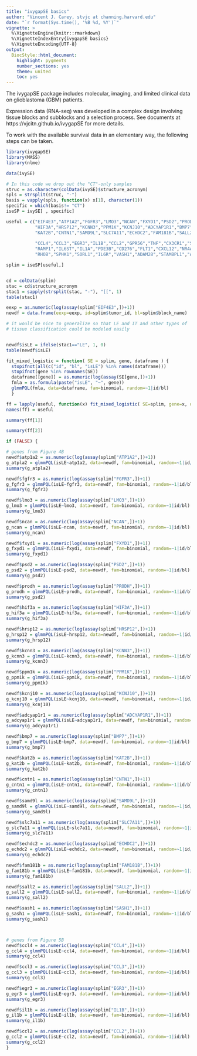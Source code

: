 ```yaml
---
title: "ivygapSE basics"
author: "Vincent J. Carey, stvjc at channing.harvard.edu"
date: "`r format(Sys.time(), '%B %d, %Y')`"
vignette: >
  %\VignetteEngine{knitr::rmarkdown}
  %\VignetteIndexEntry{ivygapSE basics}
  %\VignetteEncoding{UTF-8}
output:
  BiocStyle::html_document:
    highlight: pygments
    number_sections: yes
    theme: united
    toc: yes
---
```



The ivygapSE package includes molecular, imaging, and 
limited clinical data on glioblastoma (GBM) patients.

Expression data (RNA-seq) was developed in a complex design
involving tissue blocks and subblocks and a selection process.
See documents at https://vjcitn.github.io/ivygapSE for more
details.

To work with the available survival data in an elementary
way, the following steps can be taken.


```r
library(ivygapSE)
library(MASS)
library(nlme)

data(ivySE)

# In this code we drop out the "CT"-only samples
struc = as.character(colData(ivySE)$structure_acronym)
spls = strsplit(struc, "-")
basis = vapply(spls, function(x) x[1], character(1))
specific = which(basis!= "CT")
iseSP = ivySE[ , specific]

useful = c("EIF4E3","ATP1A2","FGFR3","LMO3","NCAN","FXYD1","PSD2","PRODH",
           "HIF3A","HRSP12","KCNN3","PPM1K","KCNJ10","ADCYAP1R1","BMP7",
           "KAT2B","CNTN1","SAMD9L","SLC7A11","ECHDC2","FAM181B","SALL2","SASH1",
           
           "CCL4","CCL3","EGR3","IL1B","CCL2","GPR56","TNF","CX3CR1","SERPINE1","CSF1",
           "RAMP1","IL6ST","IL1A","PDE3B","CD276","FLT1","CXCL12","NR4A1","CSF1R","CCR1",
           "RHOB","SPHK1","SORL1","IL6R","VASH1","ADAM28","STAMBPL1","ADAMTSL2")

splim = iseSP[useful,]


cd = colData(splim)
stac = cd$structure_acronym
stac1 = sapply(strsplit(stac, "-"), "[[", 1)
table(stac1)

eexp = as.numeric(log(assay(splim["EIF4E3",])+1))
newdf = data.frame(eexp=eexp, id=splim$tumor_id, bl=splim$block_name)

# it would be nice to generalize so that LE and IT and other types of
# tissue classification could be modeled easily


newdf$isLE = ifelse(stac1=="LE", 1, 0)
table(newdf$isLE)

fit_mixed_logistic = function( SE = splim, gene, dataframe ) {
  stopifnot(all(c("id", "bl", "isLE") %in% names(dataframe)))
  stopifnot(gene %in% rownames(SE))
  dataframe[[gene]] = as.numeric(log(assay(SE[gene,])+1))
  fmla = as.formula(paste("isLE", "~", gene))
  glmmPQL(fmla, data=dataframe, fam=binomial, random=~1|id/bl)
  }

ff = lapply(useful, function(x) fit_mixed_logistic( SE=splim, gene=x, dataframe=newdf) )
names(ff) = useful

summary(ff[1])

summary(ff[2])

if (FALSE) {

# genes from Figure 4B
newdf$atp1a2 = as.numeric(log(assay(splim["ATP1A2",])+1))
g_atpla2 = glmmPQL(isLE~atp1a2, data=newdf, fam=binomial, random=~1|id/bl)
summary(g_atpla2)

newdf$fgfr3 = as.numeric(log(assay(splim["FGFR3",])+1))
g_fgfr3 = glmmPQL(isLE~fgfr3, data=newdf, fam=binomial, random=~1|id/bl)
summary(g_fgfr3)

newdf$lmo3 = as.numeric(log(assay(splim["LMO3",])+1))
g_lmo3 = glmmPQL(isLE~lmo3, data=newdf, fam=binomial, random=~1|id/bl)
summary(g_lmo3)

newdf$ncan = as.numeric(log(assay(splim["NCAN",])+1))
g_ncan = glmmPQL(isLE~ncan, data=newdf, fam=binomial, random=~1|id/bl)
summary(g_ncan)

newdf$fxyd1 = as.numeric(log(assay(splim["FXYD1",])+1))
g_fxyd1 = glmmPQL(isLE~fxyd1, data=newdf, fam=binomial, random=~1|id/bl)
summary(g_fxyd1)

newdf$psd2 = as.numeric(log(assay(splim["PSD2",])+1))
g_psd2 = glmmPQL(isLE~psd2, data=newdf, fam=binomial, random=~1|id/bl)
summary(g_psd2)

newdf$prodh = as.numeric(log(assay(splim["PRODH",])+1))
g_prodh = glmmPQL(isLE~prodh, data=newdf, fam=binomial, random=~1|id/bl)
summary(g_psd2)

newdf$hif3a = as.numeric(log(assay(splim["HIF3A",])+1))
g_hif3a = glmmPQL(isLE~hif3a, data=newdf, fam=binomial, random=~1|id/bl)
summary(g_hif3a)

newdf$hrsp12 = as.numeric(log(assay(splim["HRSP12",])+1))
g_hrsp12 = glmmPQL(isLE~hrsp12, data=newdf, fam=binomial, random=~1|id/bl)
summary(g_hrsp12)

newdf$kcnn3 = as.numeric(log(assay(splim["KCNN3",])+1))
g_kcnn3 = glmmPQL(isLE~kcnn3, data=newdf, fam=binomial, random=~1|id/bl)
summary(g_kcnn3)

newdf$ppm1k = as.numeric(log(assay(splim["PPM1K",])+1))
g_ppm1k = glmmPQL(isLE~ppm1k, data=newdf, fam=binomial, random=~1|id/bl)
summary(g_ppm1k)

newdf$kcnj10 = as.numeric(log(assay(splim["KCNJ10",])+1))
g_kcnj10 = glmmPQL(isLE~kcnj10, data=newdf, fam=binomial, random=~1|id/bl)
summary(g_kcnj10)

newdf$adcyap1r1 = as.numeric(log(assay(splim["ADCYAP1R1",])+1))
g_adcyap1r1 = glmmPQL(isLE~adcyap1r1, data=newdf, fam=binomial, random=~1|id/bl)
summary(g_adcyap1r1)

newdf$bmp7 = as.numeric(log(assay(splim["BMP7",])+1))
g_bmp7 = glmmPQL(isLE~bmp7, data=newdf, fam=binomial, random=~1|id/bl)
summary(g_bmp7)

newdf$kat2b = as.numeric(log(assay(splim["KAT2B",])+1))
g_kat2b = glmmPQL(isLE~kat2b, data=newdf, fam=binomial, random=~1|id/bl)
summary(g_kat2b)

newdf$cntn1 = as.numeric(log(assay(splim["CNTN1",])+1))
g_cntn1 = glmmPQL(isLE~cntn1, data=newdf, fam=binomial, random=~1|id/bl)
summary(g_cntn1)

newdf$samd9l = as.numeric(log(assay(splim["SAMD9L",])+1))
g_samd9l = glmmPQL(isLE~samd9l, data=newdf, fam=binomial, random=~1|id/bl)
summary(g_samd9l)

newdf$slc7a11 = as.numeric(log(assay(splim["SLC7A11",])+1))
g_slc7a11 = glmmPQL(isLE~slc7a11, data=newdf, fam=binomial, random=~1|id/bl)
summary(g_slc7a11)

newdf$echdc2 = as.numeric(log(assay(splim["ECHDC2",])+1))
g_echdc2 = glmmPQL(isLE~echdc2, data=newdf, fam=binomial, random=~1|id/bl)
summary(g_echdc2)

newdf$fam181b = as.numeric(log(assay(splim["FAM181B",])+1))
g_fam181b = glmmPQL(isLE~fam181b, data=newdf, fam=binomial, random=~1|id/bl)
summary(g_fam181b)

newdf$sall2 = as.numeric(log(assay(splim["SALL2",])+1))
g_sall2 = glmmPQL(isLE~sall2, data=newdf, fam=binomial, random=~1|id/bl)
summary(g_sall2)

newdf$sash1 = as.numeric(log(assay(splim["SASH1",])+1))
g_sash1 = glmmPQL(isLE~sash1, data=newdf, fam=binomial, random=~1|id/bl)
summary(g_sash1)



# genes from Figure 5B
newdf$ccl4 = as.numeric(log(assay(splim["CCL4",])+1))
g_ccl4 = glmmPQL(isLE~ccl4, data=newdf, fam=binomial, random=~1|id/bl)
summary(g_ccl4)

newdf$ccl3 = as.numeric(log(assay(splim["CCL3",])+1))
g_ccl3 = glmmPQL(isLE~ccl3, data=newdf, fam=binomial, random=~1|id/bl)
summary(g_ccl3)

newdf$egr3 = as.numeric(log(assay(splim["EGR3",])+1))
g_egr3 = glmmPQL(isLE~egr3, data=newdf, fam=binomial, random=~1|id/bl)
summary(g_egr3)

newdf$il1b = as.numeric(log(assay(splim["IL1B",])+1))
g_il1b = glmmPQL(isLE~il1b, data=newdf, fam=binomial, random=~1|id/bl)
summary(g_il1b)

newdf$ccl2 = as.numeric(log(assay(splim["CCL2",])+1))
g_ccl2 = glmmPQL(isLE~ccl2, data=newdf, fam=binomial, random=~1|id/bl)
summary(g_ccl2)
}
```














